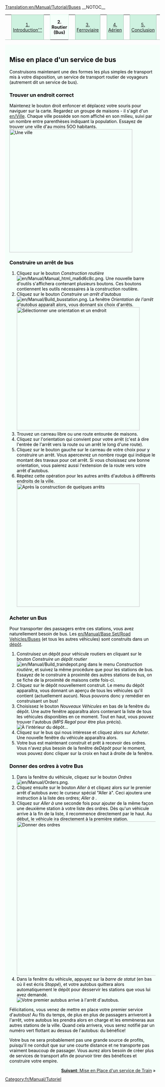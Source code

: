 [[Translation:en/Manual/Tutorial/Buses]]
__NOTOC__
{| width="100%" cellspacing="0" cellpadding="0" valign="top" border="0" style="margin-bottom: 0; margin-left: 1px;" |
| style="border: 0; border-bottom:1px solid #a3bfb1; background:none; width:2%" | &nbsp;
| style="padding:0 .3em; background-color:#cef2e0; font-size:90%; border:solid 1px #a3bfb1; text-align:center; width: 12em;" |[[fr/Manual/Tutorial/Tutoriel|1. Introduction''']]
| style="border: 0; border-bottom:1px solid #a3bfb1; background:none; width:2%" | &nbsp;
| style="padding:0 .3em; background-color:white; border:solid 1px #cef2e0; border-bottom: 0; text-align:center; font-size:90%; font-weight:bold; background-color:#f5fffa; width: 12em;" | '''2. Routier (Bus)'''
| style="border: 0; border-bottom:1px solid #a3bfb1; background:none; width:2%" | &nbsp;
| style="padding:0 .3em; background-color:#cef2e0; font-size:90%; border:solid 1px #a3bfb1; text-align:center; width: 12em;"|[[fr/Manual/Tutorial/Trains|3. Ferroviaire]]
| style="border: 0; border-bottom:1px solid #a3bfb1; background:none; width:2%" | &nbsp;
| style="padding:0 .3em; background-color:#cef2e0; font-size:90%; border:solid 1px #a3bfb1; text-align:center; width: 12em;"|[[fr/Manual/Tutorial/Avions|4. Aérien]]
| style="border: 0; border-bottom:1px solid #a3bfb1; background:none; width:2%" | &nbsp;
| style="padding:0 .3em; background-color:#cef2e0; font-size:90%; border:solid 1px #a3bfb1; text-align:center; width: 12em;"| [[fr/Manual/Tutorial/Conclusion|5. Conclusion]]
| style="border: 0; border-bottom:1px solid #a3bfb1; background:none;" | &nbsp;
|}
<div style="padding:.5em 1em 1em 1em; border-top:none; background-color:#f5fffa; color:#000;">
{{fr/Manual/Tutorial/Tutoriel}}
==Mise en place d'un service de bus==
Construisons maintenant une des formes les plus simples de transport mis à votre disposition, un service de transport routier de voyageurs (autrement dit un service de bus).
===Trouver un endroit correct===
Maintenez le bouton droit enfoncer et déplacez votre souris pour naviguer sur la carte. Regardez un groupe de maisons - il s'agit d'un [[en/Ville]]. Chaque ville possède son nom affiché en son milieu, suivi par un nombre entre parenthèses indiquant la population. Essayez de trouver une ville d'au moins 5OO habitants.
[[File:fr/Manual/Tutorial bus 1.png|thumb|400px|none|Une ville]]

===Construire un arrêt de bus===
#Cliquez sur le bouton ''Construction routière'' [[File:en/Manual/Manual html ma6d6c8c.png]]. Une nouvelle barre d'outils s'affichera contenant plusieurs boutons. Ces boutons contiennent les outils nécessaires à la construction routière. 
#Cliquez sur le bouton ''Construire un arrêt d'autobus'' [[File:en/Manual/Build busstation.png]]. La fenêtre ''Orientation de l'arrêt d'autobus'' apparaît alors, vous donnant six choix d'arrêts.<br/>[[File:fr/Manual/Tutorial bus 2.png|thumb|400px|none|Sélectionner une orientation et un endroit]] 
#Trouvez un carreau libre ou une route entourée de maisons. 
#Cliquez sur l'orientation qui convient pour votre arrêt (c'est à dire l'entrée de l'arrêt vers la route ou un arrêt le long d'une route).
#Cliquez sur le bouton gauche sur le carreau de votre choix pour y construire un arrêt. Vous apercevrez un nombre rouge qui indique le montant des travaux pour cet arrêt. Si vous choisissez une bonne orientation, vous paierez aussi l'extension de la route vers votre arrêt d'autobus.
#Répétez cette opération pour les autres arrêts d'autobus à différents endroits de la ville.<br/>[[File:fr/Manual/Tutorial bus 4.png|thumb|400px|none|Après la construction de quelques arrêts]]

===Acheter un Bus===
Pour transporter des passagers entre ces stations, vous avez naturellement besoin de bus. Les [[en/Manual/Base Set/Road Vehicles/Buses]] (et tous les autres véhicules) sont construits dans un [[en/Manual/Depots|dépôt]].
#Construisez un dépôt pour véhicule routiers en cliquant sur le bouton ''Construire un dépôt routier'' [[File:en/Manual/Build traindepot.png]] dans le menu ''Construction routière'', et suivez la même procédure que pour les stations de bus. Essayez de le construire à proximité des autres stations de bus, on se fiche de la proximité de maisons cette fois-ci.
#Cliquez sur le dépôt nouvellement construit. Le menu du dépôt apparaîtra, vous donnant un aperçu de tous les véhicules qu'il contient (actuellement aucun). Nous pouvons donc y remédier en construisant un bus!
#Choisissez le bouton ''Nouveaux Véhicules'' en bas de la fenêtre du dépôt. Une autre fenêtre apparaîtra alors contenant la liste de tous les véhicules disponibles en ce moment. Tout en haut, vous pouvez trouver l'autobus (''MPS Regal'' pour être plus précis).<br/>[[File:fr/Manual/Tutorial bus 5.png|frame|none|À l'intérieur du dépôt...]]
#Cliquez sur le bus qui nous intéresse et cliquez alors sur ''Acheter''. Une nouvelle fenêtre du véhicule apparaîtra alors.
#Votre bus est maintenant construit et prêt à recevoir des ordres. Vous n'avez plus besoin de la fenêtre de''Dépôt'' pour le moment, vous pouvez donc cliquer sur la croix en haut à droite de la fenêtre.

===Donner des ordres à votre Bus===
#Dans la fenêtre du véhicule, cliquez sur le bouton ''Ordres'' [[File:en/Manual/Orders.png]]. 
#Cliquez ensuite sur le bouton ''Aller à'' et cliquez alors sur le premier arrêt d'autobus avec le curseur spécial "Aller à". Ceci ajoutera une instruction à la liste des ordres; ''Aller à <Nom de la station>''. 
#Cliquez sur ''Aller à'' une seconde fois pour ajouter de la même façon une deuxième station à votre liste des ordres. Dès qu'un véhicule arrive à la fin de la liste, il recommence directement par le haut. Au début, le véhicule ira directement à la première station.<br/>[[File:fr/Manual/Tutorial bus 6.png|thumb|500px|none|Donner des ordres]]
#Dans la fenêtre du véhicule, appuyez sur la ''barre de statut'' (en bas où il est écris ''Stoppé''), et votre autobus quittera alors automatiquement le dépôt pour desservir les stations que vous lui avez demandé.<br/>[[File:fr/Manual/Tutorial bus 7.png|frame|none|Votre premier autobus arrive à l'arrêt d'autobus.]]
Félicitations, vous venez de mettre en place votre premier service d'autobus! Au fils du temps, de plus en plus de passagers arriveront à l'arrêt, votre autobus les prendra alors en charge et les emmèneras aux autres stations de la ville. Quand cela arrivera, vous serez notifié par un numéro vert flottant au dessus de l'autobus: du bénéfice!

Votre bus ne sera probablement pas une grande source de profits, puisqu'il  ne conduit que sur une courte distance et ne transporte pas vraiment beaucoup de passager. Vous aurez alors besoin de créer plus de services de transport afin de pourvoir tirer des bénéfices et construire votre empire.

<span style="float: right">[[fr/Manual/Tutorial/Trains|'''Suivant''': Mise en Place d'un service de Train]] &raquo;</span>
</div>
[[Category:fr/Manual/Tutoriel]]